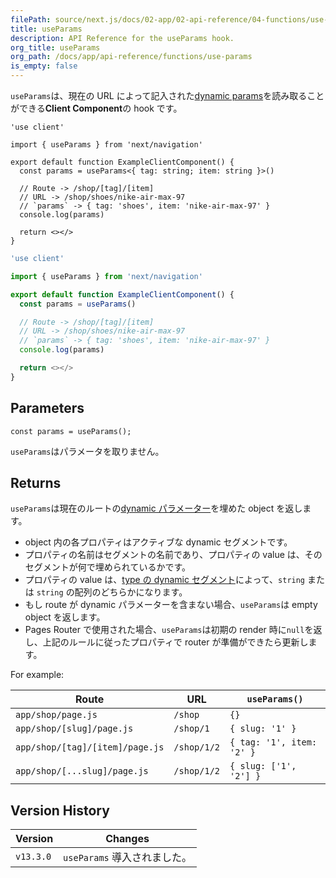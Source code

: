 ```yaml
---
filePath: source/next.js/docs/02-app/02-api-reference/04-functions/use-params.mdx
title: useParams
description: API Reference for the useParams hook.
org_title: useParams
org_path: /docs/app/api-reference/functions/use-params
is_empty: false
---
```


`useParams`は、現在の URL によって記入された[dynamic params](/ja/javascript/next.js/v14/02-app/01-building-your-application/01-routing/09-dynamic-routes)を読み取ることができる**Client Component**の hook です。

```tsx:app/example-client-component.tsx
'use client'

import { useParams } from 'next/navigation'

export default function ExampleClientComponent() {
  const params = useParams<{ tag: string; item: string }>()

  // Route -> /shop/[tag]/[item]
  // URL -> /shop/shoes/nike-air-max-97
  // `params` -> { tag: 'shoes', item: 'nike-air-max-97' }
  console.log(params)

  return <></>
}
```

```jsx:app/example-client-component.js
'use client'

import { useParams } from 'next/navigation'

export default function ExampleClientComponent() {
  const params = useParams()

  // Route -> /shop/[tag]/[item]
  // URL -> /shop/shoes/nike-air-max-97
  // `params` -> { tag: 'shoes', item: 'nike-air-max-97' }
  console.log(params)

  return <></>
}
```

## Parameters

```tsx
const params = useParams();
```

`useParams`はパラメータを取りません。

## Returns

`useParams`は現在のルートの[dynamic パラメーター](/ja/javascript/next.js/v14/02-app/01-building-your-application/01-routing/09-dynamic-routes)を埋めた object を返します。

- object 内の各プロパティはアクティブな dynamic セグメントです。
- プロパティの名前はセグメントの名前であり、プロパティの value は、そのセグメントが何で埋められているかです。
- プロパティの value は、[type の dynamic セグメント](/ja/javascript/next.js/v14/02-app/01-building-your-application/01-routing/09-dynamic-routes)によって、`string` または `string` の配列のどちらかになります。
- もし route が dynamic パラメーターを含まない場合、`useParams`は empty object を返します。
- Pages Router で使用された場合、`useParams`は初期の render 時に`null`を返し、上記のルールに従ったプロパティで router が準備ができたら更新します。

For example:

| Route                           | URL         | `useParams()`             |
| ------------------------------- | ----------- | ------------------------- |
| `app/shop/page.js`              | `/shop`     | `{}`                      |
| `app/shop/[slug]/page.js`       | `/shop/1`   | `{ slug: '1' }`           |
| `app/shop/[tag]/[item]/page.js` | `/shop/1/2` | `{ tag: '1', item: '2' }` |
| `app/shop/[...slug]/page.js`    | `/shop/1/2` | `{ slug: ['1', '2'] }`    |

## Version History

| Version   | Changes                      |
| --------- | ---------------------------- |
| `v13.3.0` | `useParams` 導入されました。 |
